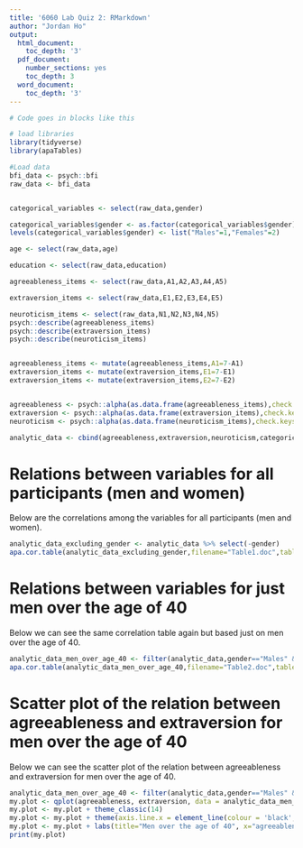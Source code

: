 ```yaml
---
title: '6060 Lab Quiz 2: RMarkdown'
author: "Jordan Ho"
output:
  html_document:
    toc_depth: '3'
  pdf_document:
    number_sections: yes
    toc_depth: 3
  word_document:
    toc_depth: '3'
---
```


```r
# Code goes in blocks like this

# load libraries
library(tidyverse)
library(apaTables)

#Load data 
bfi_data <- psych::bfi
raw_data <- bfi_data


categorical_variables <- select(raw_data,gender)

categorical_variables$gender <- as.factor(categorical_variables$gender)
levels(categorical_variables$gender) <- list("Males"=1,"Females"=2)

age <- select(raw_data,age)

education <- select(raw_data,education)

agreeableness_items <- select(raw_data,A1,A2,A3,A4,A5)

extraversion_items <- select(raw_data,E1,E2,E3,E4,E5)

neuroticism_items <- select(raw_data,N1,N2,N3,N4,N5)
psych::describe(agreeableness_items)
psych::describe(extraversion_items)
psych::describe(neuroticism_items)


agreeableness_items <- mutate(agreeableness_items,A1=7-A1)
extraversion_items <- mutate(extraversion_items,E1=7-E1)
extraversion_items <- mutate(extraversion_items,E2=7-E2)


agreeableness <- psych::alpha(as.data.frame(agreeableness_items),check.keys = FALSE)$scores
extraversion <- psych::alpha(as.data.frame(extraversion_items),check.keys = FALSE)$scores
neuroticism <- psych::alpha(as.data.frame(neuroticism_items),check.keys = FALSE)$scores

analytic_data <- cbind(agreeableness,extraversion,neuroticism,categorical_variables,education,age)
```

# Relations between variables for all participants (men and women)

Below are the correlations among the variables for all participants (men and women).

```r
analytic_data_excluding_gender <- analytic_data %>% select(-gender)
apa.cor.table(analytic_data_excluding_gender,filename="Table1.doc",table.number = 1)  
```

\pagebreak

# Relations between variables for just men over the age of 40


Below we can see the same correlation table again but based just on men over the age of 40.
```r
analytic_data_men_over_age_40 <- filter(analytic_data,gender=="Males" & age >40) 
apa.cor.table(analytic_data_men_over_age_40,filename="Table2.doc",table.number = 2)
```

\pagebreak

# Scatter plot of the relation between agreeableness and extraversion for men over the age of 40

Below we can see the scatter plot of the relation between agreeableness and extraversion for men over the age of 40.


```r
analytic_data_men_over_age_40 <- filter(analytic_data,gender=="Males" & age >40) 
my.plot <- qplot(agreeableness, extraversion, data = analytic_data_men_over_age_40)
my.plot <- my.plot + theme_classic(14)
my.plot <- my.plot + theme(axis.line.x = element_line(colour = 'black', size=0.5, linetype='solid'),axis.line.y = element_line(colour = 'black', size=0.5, linetype = 'solid'))
my.plot <- my.plot + labs(title="Men over the age of 40", x="agreeableness", y="extraversion")
print(my.plot)
```

